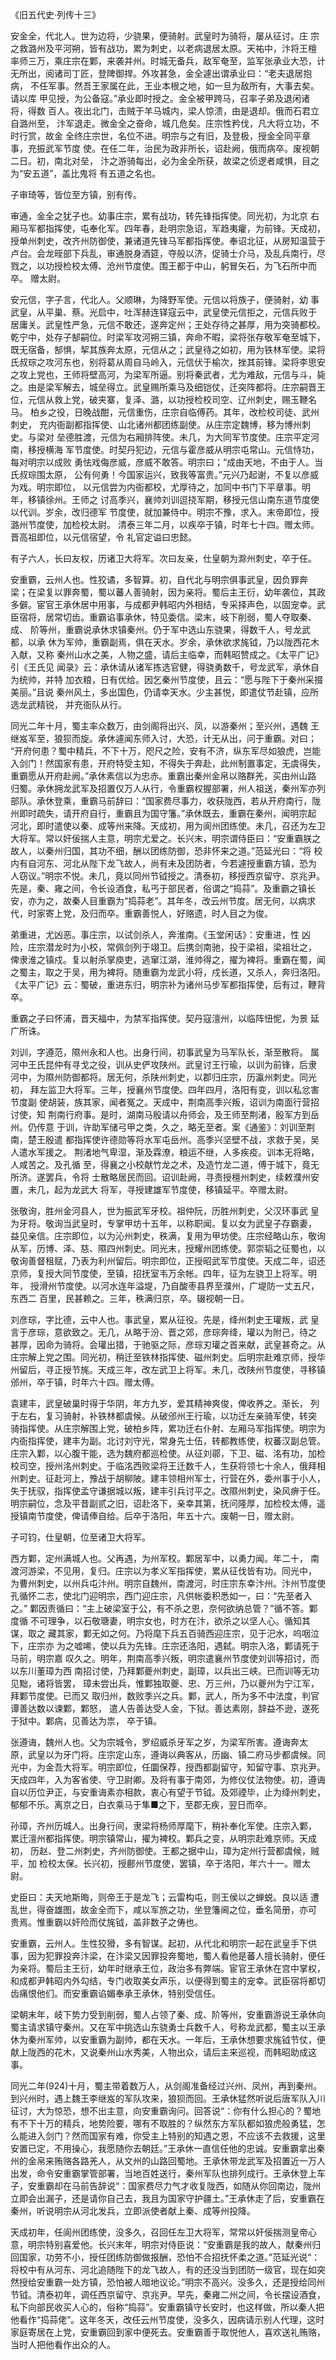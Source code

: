 

《旧五代史·列传十三》

安金全，代北人。世为边将，少骁果，便骑射。武皇时为骑将，屡从征讨。庄 宗之救潞州及平河朔，皆有战功，累为刺史，以老病退居太原。天祐中，汴将王檀 率师三万，乘庄宗在鄴，来袭并州。时城无备兵，敌军奄至，监军张承业大恐，计 无所出，阅诸司丁匠，登陴御捍。外攻甚急，金全遽出谓承业曰：“老夫退居抱病， 不任军事。然吾王家属在此，王业本根之地，如一旦为敌所有，大事去矣。请以库 甲见授，为公备寇。”承业即时授之。金全被甲跨马，召率子弟及退闲诸将，得数 百人。夜出北门，击贼于羊马城内，梁人惊溃，由是退却。俄而石君立自潞州至， 汴军退走。微金全之奋命，城几危矣。庄宗性矜伐，凡大将立功，不时行赏，故金 全终庄宗世，名位不进。明宗与之有旧，及登极，授金全同平章事，充振武军节度 使。在任二年，治民为政非所长，诏赴阙，俄而病卒。废视朝二日。初，南北对垒， 汴之游骑每出，必为金全所获，故梁之侦逻者咸惧，目之为“安五道”，盖比鬼将 有五道之名也。

子审琦等，皆位至方镇，别有传。

审通，金全之犹子也。幼事庄宗，累有战功，转先锋指挥使。同光初，为北京 右厢马军都指挥使，屯奉化军。四年春，赴明宗急诏，军趋夷癯，为前锋。天成初， 授单州刺史，改齐州防御使，兼诸道先锋马军都指挥使。奉诏北征，从房知温营于 卢台。会龙晊部下兵乱，审通脱身酒筵，夺般以济，促骑士介马，及乱兵南行，尽 戮之，以功授检校太傅、沧州节度使。围王都于中山，躬冒矢石，为飞石所中而卒。 赠太尉。

安元信，字子言，代北人。父顺琳，为降野军使。元信以将族子，便骑射，幼 事武皇，从平巢、蔡。光启中，吐浑赫连铎寇云中，武皇使元信拒之，元信兵败于 居庸关。武皇性严急，元信不敢还，遂奔定州；王处存待之甚厚，用为突骑都校。 乾宁中，处存子郜嗣位。时梁军攻河朔三镇，奔命不暇，梁将张存敬军奄至城下， 既无宿备，郜惧，挈其族奔太原，元信从之；武皇待之如初，用为铁林军使。梁将 氏叔琮之攻河东也，别将葛从周自马岭入，元信伏于榆次，挫其前锋。梁将李思安 之攻上党也，王师将壁高河，为梁军所逼。别将秦武者，尤为难敌，元信与斗，毙 之。由是梁军解去，城垒得立。武皇赐所乘马及细铠仗，迁突阵都将。庄宗嗣晋王 位，元信从救上党，破夹寨，复泽、潞，以功授检校司空、辽州刺史，赐玉鞭名马。 柏乡之役，日晚战酣，元信重伤，庄宗自临傅药。其年，改检校司徒、武州刺史， 充内衙副都指挥使、山北诸州都团练副使。从庄宗定魏博，移为博州刺史。与梁对 垒德胜渡，元信为右厢排阵使。未几，为大同军节度使。庄宗平定河南，移授横海 军节度使。时契丹犯边，元信与霍彦威从明宗屯常山。元信恃功，每对明宗以成败 勇怯戏侮彦威，彦威不敢答。明宗曰；“成由天地，不由于人。当氏叔琮围太原， 公有何勇！今国家运兴，致我等富贵。”元兴乃起谢，不复以彦威为戏。明宗即位， 以元信尝为内衙都校，尤厚待之，加同中书门下平章事。明年，移镇徐州。王师之 讨高季兴，襄帅刘训逗挠军期，移授元信山南东道节度使以代训。岁余，改归德军 节度使，就加兼侍中。明宗不豫，求入。末帝即位，授潞州节度使，加检校太尉。 清泰三年二月，以疾卒于镇，时年七十四。赠太师。晋高祖即位，以元信宿望，令 礼官定谥曰忠懿。

有子六人，长曰友权，历诸卫大将军。次曰友亲，仕皇朝为滁州刺史，卒于任。

安重霸，云州人也。性狡谲，多智算。初，自代北与明宗俱事武皇，因负罪奔 梁；在梁复以罪奔蜀，蜀以蕃人善骑射，因为亲将。蜀后主王衍，幼年袭位，其政 多僻。宦官王承休居中用事，与成都尹韩昭内外相结，专采择声色，以固宠幸。武 臣宿将，居常切齿。重霸谄事承休，特见委信。梁末，岐下削弱，蜀人夺取秦、成、 阶等州，重霸说承休求镇秦州。仍于军中选山东骁果，得数千人，号龙武都，以承 休为军帅，重霸副焉，俱在天水。岁余，承休欲求旄钺，乃以陇西花木入献，又称 秦州山水之美，人物之盛，请后主临幸，而韩昭赞成之。《太平广记》引《王氏见 闻录》云：承休请从诸军拣选官健，得骁勇数千，号龙武军，承休自为统帅，并特 加衣粮，日有优给。因乞秦州节度使，且云：“愿与陛下于秦州采掇美丽。”且说 秦州风土，多出国色，仍请幸天水。少主甚悦，即遣仗节赴镇，应所选龙武精锐， 并充衙队从行。

同光二年十月，蜀主率众数万，由剑阁将出兴、凤，以游秦州；至兴州，遇魏 王继岌军至，狼狈而旋。承休遽闻东师入讨，大恐，计无从出，问于重霸。对曰； “开府何患？蜀中精兵，不下十万，咫尺之险，安有不济，纵东军尽如狼虎，岂能 入剑门！然国家有患，开府特受主知，不得失于奔赴，此州制置事定，无虞得失， 重霸愿从开府赴阙。”承休素信以为忠赤。重霸出秦州金帛以赂群羌，买由州山路 归蜀。承休拥龙武军及招置仅万人从行，令重霸权握部署，州人祖送，秦州军亦列 部队。承休登乘，重霸马前辞曰：“国家费尽事力，收获陇西，若从开府南行，陇 州即时疏失，请开府自行，重霸且为国守籓。”承休既去，重霸在秦州，闻明宗起 河北，即时遣使以秦、成等州来降。天成初，用为阆州团练使。未几，召还为左卫 大将军。常以奸佞揣人主意，明宗尤爱之。长兴末，明宗谓侍臣曰：“安重霸朕之 故人，以秦州归国，其功不细，酬以团练防御，恐非怀来之道。”范延光曰：“将 校内有自河东、河北从陛下龙飞故人，尚有未及团防者，今若遽授重霸方镇，恐为 人窃议。”明宗不悦。未几，竟以同州节钺授之。清泰初，移授西京留守、京兆尹。 先是，秦、雍之间，令长设酒食，私丐于部民者，俗谓之“捣蒜”。及重霸之镇长 安，亦为之，故秦人目重霸为“捣蒜老”。其年冬，改云州节度。居无何，以病求 代，时家寄上党，及归而卒。重霸善悦人，好赂遗，时人目之为俊。

弟重进，尤凶恶。事庄宗，以试剑杀人，奔淮南。《玉堂闲话》：安重进，性 凶险，庄宗潜龙时为小校，常佩剑列于翊卫。后携剑南驰，投于梁祖，梁祖壮之， 俾隶淮之镇戍。复以射杀掌庾吏，逃窜江湖，淮帅得之，擢为裨将。重霸在蜀，闻 之蜀主，取之于吴，用为裨将。随重霸为龙武小将，戍长道，又杀人，奔归洛阳。 《太平广记》云：蜀破，重进东归，明宗补为诸州马步军都指挥使，后有过，鞭背 卒。

重霸之子曰怀浦，晋天福中，为禁军指挥使。契丹寇澶州，以临阵忸怩，为景 延广所诛。

刘训，字遵范，隰州永和人也。出身行间，初事武皇为马军队长，渐至散将。 属河中王氏昆仲有寻戈之役，训从史俨攻陕州。武皇讨王行瑜，以训为前锋，后隶 河中，为隰州防御都将。居无何，杀陕州刺史，以郡归庄宗，历瀛州刺史。同光初， 拜左监卫大将军。三年，授襄州节度使。四年四月，洛阳有变，训以私忿害节度副 使胡装，族其家，闻者冤之。天成中，荆南高季兴叛，诏训为南面行营招讨使，知 荆南行府事。是时，湖南马殷请以舟师会，及王师至荆渚，殷军方到岳州。仍传意 于训，许助军储弓甲之类，久之，略无至者。案《通鉴》：刘训至荆南，楚王殷遣 都指挥使许德勋等将水军屯岳州。高季兴坚壁不战，求救于吴，吴人遣水军援之。 荆渚地气卑湿，渐及霖潦，粮运不继，人多疾疫。训本无将略，人咸苦之。及孔循 至，得襄之小校献竹龙之术，及造竹龙二道，傅于城下，竟无所济。遂罢兵，令将 士散略居民而回。诏训赴阙，寻责授檀州刺史，续敕濮州安置，未几，起为龙武大 将军，寻授建雄军节度使，移镇延平。卒赠太尉。

张敬询，胜州金河县人，世为振武军牙校。祖仲阮，历胜州刺史，父汉环事武 皇为牙将。敬询当武皇时，专掌甲坊十五年，以称职闻。复以女为武皇子存霸妻， 益见亲信。庄宗即位，以为沁州刺史，秩满，复用为甲坊使。庄宗经略山东，敬询 从军，历博、泽、慈、隰四州刺史。同光末，授耀州团练使。郭崇韬之征蜀也，以 敬询善督租赋，乃表为利州留后。明宗即位，正授昭武军节度使。天成二年，诏还 京师，复授大同节度使，至镇，招抚室韦万余帐。四年，征为左骁卫上将军。明年， 授滑州节度使。以河水连年溢堤，乃自酸枣县界至濮州，广堤防一丈五尺，东西二 百里，民甚赖之。三年，秩满归京，卒。辍视朝一日。

刘彦琮，字比德，云中人也。事武皇，累从征役。先是，绛州刺史王瓘叛，武 皇言于彦琮，意欲致之。无几，从略于汾、晋之郊，彦琮奔绛，瓘以为附己，待之 甚厚，因命为骑将。会瓘出猎，于驰驱之际，彦琮刃瓘之首来献，武皇甚奇之。从 庄宗解上党之围。同光初，稍迁至铁林指挥使、磁州刺史。后明宗赴难京师，授华 州留后，寻正授节旄。天成三年，改左武卫上将军。未几，改陕州节度使，寻移镇 邠州，卒于镇，时年六十四。赠太傅。

袁建丰，武皇破巢时得于华阴，年方九岁，爱其精神爽俊，俾收养之。渐长， 列于左右，复习骑射，补铁林都虞候。从破邠州王行瑜，以功迁左亲骑军使，转突 骑指挥使。从庄宗解围上党，破柏乡阵，累功迁右仆射、左厢马军指挥使。明宗为 内衙指挥使，建丰为副。北讨刘守光，常身先士伍，转都教练使，权蕃汉副总管。 庄宗入鄴，以心腹干能，选为魏府都巡检使。从征刘鄩，下卫、磁、洺有功，加检 校司空，授州洺州刺史。于临洺西败梁将王迁数千人，生获将领七十余人，俄拜相 州刺史。征赴河上，豫战于胡柳陂。建丰领相州军士，行营在外，委州事于小人， 失于抚驭，指挥使孟守谦据城以叛，建丰引兵讨平之。改隰州刺史，染风痹于任。 明宗嗣位，念及平昔副贰之旧，诏赴洛下，亲幸其第，抚问隆厚，加检校太傅，遥 授镇南节度使，俾请俸自给。后卒于洛阳，年五十六。废朝一日，赠太尉。

子可钧，仕皇朝，位至诸卫大将军。

西方鄴，定州满城人也。父再遇，为州军校。鄴居军中，以勇力闻。年二十， 南渡河游梁，不见用，复归。庄宗以为孝义军指挥使，累从征伐皆有功。同光中， 为曹州刺史，以州兵屯汴州。明宗自魏州，南渡河，时庄宗东幸汴州。汴州节度使 孔循怀二志，使北门迎明宗，西门迎庄宗，凡供帐委积悉如一，曰：“先至者入之。” 鄴因责循曰：“主上破梁室于公，有不杀之恩，奈何欲纳总管？”循不答。鄴度循 不可理争，以石敬瑭妻，明宗女也，时方在汴，欲杀之以坚人心。循知其谋，取之 藏其家，鄴无如之何。乃将麾下兵五百骑西迎庄宗，见于汜水，呜咽泣下，庄宗亦 为之嘘唏，使以兵为先锋。庄宗还洛阳，遇弑。明宗入洛，鄴请死于马前，明宗嘉 叹久之。明年，荆南高季兴叛，明宗遣襄州节度使刘训等招讨，而以东川董璋为西 南招讨使，乃拜鄴夔州刺史，副璋，以兵出三峡。已而训等无功见黜，诸将皆罢， 璋未尝出兵，惟鄴独取夔、忠、万三州，乃以夔州为宁江军，拜鄴节度使。已而又 取归州，数败季兴之兵。鄴，武人，所为多不中法度，判官谭善达数以谏鄴，鄴怒， 遣人告善达受人金，下狱。善达素刚，辞益不逊，遂死于狱中。鄴病，见善达为祟， 卒于镇。

张遵诲，魏州人也。父为宗城令，罗绍威杀牙军之岁，为梁军所害。遵诲奔太 原，武皇以为牙门将。庄宗定山东，遵诲以典客从，历幽、镇二府马步都虞候。同 光中，为金吾大将军。明宗即位，任圜保荐，授西都副留守，知留守事、京兆尹。 天成四年，入为客省使、守卫尉卿。及将有事于南郊，为修仪仗法物使。初，遵诲 自以历位尹正，与安重诲素亦相款，衷心有望于节钺。及郊禋毕，止为绛州刺史， 郁郁不乐。离京之日，白衣乘马于隼■之下，至郡无疾，翌日而卒。

孙璋，齐州历城人。出身行间，隶梁将杨师厚麾下，稍补奉化军使。庄宗入鄴， 累迁澶州都指挥使。明宗镇常山，擢为裨校。鄴兵之变，从明宗赴难京师。天成初， 历赵、登二州刺史，齐州防御使。王都之据中山，璋为定州行营都虞候，贼平，加 检校太保。长兴初，授鄜州节度使，罢镇，卒于洛阳，年六十一。赠太尉。

史臣曰：夫天地斯晦，则帝王于是龙飞；云雷构屯，则王侯以之蝉蜕。良以适 遭乱世，得奋雄图，故金全而下，咸以军旅之功，坐登籓阃之位，垂名简册，亦可 贵焉。惟重霸以奸险而仗旄钺，盖非数子之俦也。

安重霸，云州人。生性狡猾，多有智谋。起初，从代北和明宗一起在武皇手下供事，因为犯罪投奔汴梁，在汴梁又因罪投奔蜀地，蜀人看他是蕃人擅长骑射，便任为亲将。蜀后主王衍，幼年时继承王位，政治多有弊端。宦官王承休在宫中掌权，和成都尹韩昭内外勾结，专门收取美女声乐，以便得到蜀主的宠幸。武臣宿将都切齿痛恨他们。而安重霸谄媚奉承王承休，特别受信任。

梁朝末年，岐下势力受到削弱，蜀人占领了秦、成、阶等州，安重霸游说王承休向蜀主请求镇守秦州。又在军中挑选山东骁勇士兵数千人，号称龙武都，蜀主以王承休为秦州军帅，以安重霸为副帅，都在天水。一年后，王承休想要求旄钺节仗，便献上陇西的花木，又说秦州山水秀美，人物出众，请后主来巡视，而韩昭助成这事。

同光二年(924)十月，蜀主带着数万人，从剑阁准备经过兴州、凤州，再到秦州。到兴州时，遇上魏王李继岌的军队攻来，狼狈而回。王承休猛然听说后唐军队入川征讨，大为惊恐，想不出主意，向安重霸询问。回答说“：你有什么担心的？蜀地有不下十万的精兵，地势险要，哪有不取胜的？纵然东方军队都如狼虎般勇猛，怎么能进入剑门？然而国家有难，你受主上特别的知遇之恩，不应该不去救援，这里安置已定，不用操心，我愿随你去朝廷。”王承休一直信任他的忠诚。安重霸拿出秦州的金帛来贿赂各路羌人，从文州的山路回蜀地。王承休带龙武军及招置近一万人出发，命令安重霸掌管部署，当地百姓送行，秦州军队也排列成行。王承休登上车子，安重霸却在马前告辞说“：国家费尽力气才收复陇西，如随从你回南边，陇州立即会出漏子，还是请你自己去，我且为国家守护疆土。”王承休走了后，安重霸在秦州，听说明宗从河北发兵，立即派使者献上秦、成等州投降。

天成初年，任阆州团练使，没多久，召回任左卫大将军，常常以奸佞揣测皇帝心意，明宗特别喜爱他。长兴末年，明宗对侍臣说：“安重霸是我的故人，献秦州归回国家，功劳不小，授任团练防御做报酬，恐怕不合招抚怀柔之道。”范延光说“：将校中有从河东、河北追随陛下的龙飞故人，有的还没当到团防一级官，现在如突然授给安重霸一处方镇，恐怕被人暗地议论。”明宗不高兴。没多久，还是授给同州节钺。清泰初年，调任西京留守、京兆尹。早先，秦雍二州之间，令长摆设酒食，私下向部民收买人心的，俗称“捣蒜”。安重霸镇守长安时，也这样做，所以秦人把他看作“捣蒜佬”。这年冬天，改任云州节度使，没多久，因病请示别人代理，这时家庭寄居在上党，安重霸回到家中便死去。安重霸善于取悦他人，喜欢送礼贿赂，当时人把他看作出众的人。

